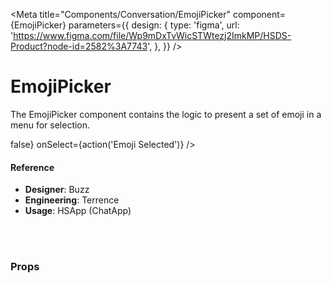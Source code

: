 
<Meta
  title="Components/Conversation/EmojiPicker"
  component={EmojiPicker}
  parameters={{
    design: {
      type: 'figma',
      url:
        'https://www.figma.com/file/Wp9mDxTvWicSTWtezj2ImkMP/HSDS-Product?node-id=2582%3A7743',
    },
  }}
/>

# EmojiPicker

The EmojiPicker component contains the logic to present a set of emoji in a menu for selection.

<Canvas>
  <Story name="default">
    <div style={{ paddingTop: '50px', marginLeft: '300px' }}>
      <EmojiPicker
        size={select(
          'Emoji Size',
          { default: 'default', sm: 'sm', lg: 'lg' },
          'default'
        )}
        shouldRefocusOnClose={() => false}
        onSelect={action('Emoji Selected')}
      />
    </div>
  </Story>
</Canvas>

#### Reference

- **Designer**: Buzz
- **Engineering**: Terrence
- **Usage**: HSApp (ChatApp)

<br />
<br />

### Props

<ArgsTable of={EmojiPicker} />
